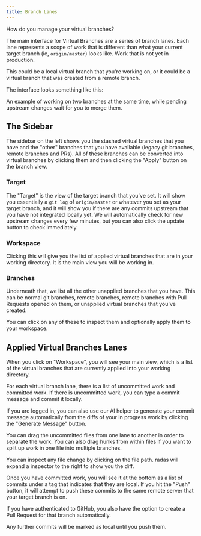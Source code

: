 ```yaml
---
title: Branch Lanes
---
```



How do you manage your virtual branches?

The main interface for Virtual Branches are a series of branch lanes. Each lane represents a scope of work that is different than what your current target branch (ie, `origin/master`) looks like. Work that is not yet in production.

This could be a local virtual branch that you're working on, or it could be a virtual branch that was created from a remote branch.

The interface looks something like this:

<ImageSection
  alt="Virtual Branches Example"
  src="/branch-lanes-01.webp"
  subtitle="An example of working on two branches at the same time, while pending upstream changes wait for you to merge them."
/>

An example of working on two branches at the same time, while pending upstream changes wait for you to merge them.

## The Sidebar

The sidebar on the left shows you the stashed virtual branches that you have and the "other" branches that you have available (legacy git branches, remote branches and PRs). All of these branches can be converted into virtual branches by clicking them and then clicking the "Apply" button on the branch view.

### Target

The "Target" is the view of the target branch that you've set. It will show you essentially a `git log` of `origin/master` or whatever you set as your target branch, and it will show you if there are any commits upstream that you have not integrated locally yet. We will automatically check for new upstream changes every few minutes, but you can also click the update button to check immediately.

<ImageSection
  alt="Virtual Branches Example"
  src="/merge-upstream.png"
  subtitle="A screenshot showcasing the Target view."
/>

### Workspace

Clicking this will give you the list of applied virtual branches that are in your working directory. It is the main view you will be working in.

### Branches

Underneath that, we list all the other unapplied branches that you have. This can be normal git branches, remote branches, remote branches with Pull Requests opened on them, or unapplied virtual branches that you've created.

You can click on any of these to inspect them and optionally apply them to your workspace.

## Applied Virtual Branches Lanes

When you click on "Workspace", you will see your main view, which is a list of the virtual branches that are currently applied into your working directory.

For each virtual branch lane, there is a list of uncommitted work and committed work. If there is uncommitted work, you can type a commit message and commit it locally.

If you are logged in, you can also use our AI helper to generate your commit message automatically from the diffs of your in progress work by clicking the "Generate Message" button.

You can drag the uncommitted files from one lane to another in order to separate the work. You can also drag hunks from within files if you want to split up work in one file into multiple branches.

You can inspect any file change by clicking on the file path. radas will expand a inspector to the right to show you the diff.


<ImageSection
  alt="Virtual Branches Example"
  src="/branch-lanes-03.webp"
  subtitle="Inspecting our file change"
/>

Once you have committed work, you will see it at the bottom as a list of commits under a tag that indicates that they are local. If you hit the "Push" button, it will attempt to push these commits to the same remote server that your target branch is on.

If you have authenticated to GitHub, you also have the option to create a Pull Request for that branch automatically.

Any further commits will be marked as local until you push them.
